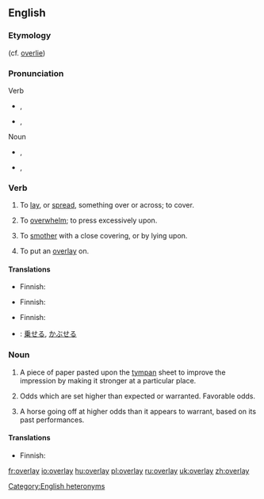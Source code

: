 {{wikipedia|dab=overlay}}
==English==

===Etymology===
{{compound|over|lay}} (cf. [[overlie]])

===Pronunciation===
; Verb
* {{a|UK}} {{IPA|/ˌəʊ.və(ɹ)ˈleɪ/}}, {{SAMPA|/%@U.v@(r)"leI/}}
*: {{rhymes|eɪ}}
* {{a|US}} {{IPA|/ˌoʊvɚˈleɪ/}}, {{SAMPA|/%oUv@`"leI/}}
*: {{rhymes|eɪ}}
; Noun
* {{a|UK}} {{IPA|/ˈəʊ.və(ɹ).leɪ/}}, {{SAMPA|/"@U.v@(r).leI/}}
* {{a|US}} {{IPA|/ˈoʊvɚleɪ/}}, {{SAMPA|/"oUv@`leI/}}

===Verb===
{{en-verb|overlays|overlaying|overlaid}}

# {{transitive}} To [[lay]], or [[spread]], something over or across; to cover.
# To [[overwhelm]]; to press excessively upon.
# {{transitive}} To [[smother]] with a close covering, or by lying upon.
# {{context|transitive|printing}} To put an [[overlay#Noun|overlay]] on.

====Translations====
{{trans-top|to lay, or [[spread]], something over or across; to [[cover]]}}
* Finnish: {{t-|fi|päällystää}}
{{trans-mid}}
{{trans-bottom}}

{{trans-see|overwhelm}}

{{trans-top|to smother with a close covering, or by lying upon}}
* Finnish: {{t-|fi|tukahduttaa}}
{{trans-mid}}
{{trans-bottom}}

{{trans-top|to put an overlay on}}
* Finnish: {{t+|fi|peittää}}
{{trans-mid}}
{{trans-bottom}}

{{checktrans-top}}
* {{ttbc|Japanese}}: [[乗せる]], [[かぶせる]]
{{checktrans-bottom}}

===Noun===
{{en-noun}}

# {{printing}} A piece of paper pasted upon the [[tympan]] sheet to improve the impression by making it stronger at a particular place.
# {{betting}} Odds which are set higher than expected or warranted.  Favorable odds.
# {{horse racing}} A horse going off at higher odds than it appears to warrant, based on its past performances.

====Translations====
{{trans-top|printing: piece of paper}}
* Finnish: {{t|fi|peitepaperi}}
{{trans-mid}}
{{trans-bottom}}

{{trans-top|betting: odds which are higher than expected}}
{{trans-mid}}
{{trans-bottom}}

{{trans-top|horse racing}}
{{trans-mid}}
{{trans-bottom}}

[[Category:English heteronyms]]

[[fr:overlay]]
[[io:overlay]]
[[hu:overlay]]
[[pl:overlay]]
[[ru:overlay]]
[[uk:overlay]]
[[zh:overlay]]